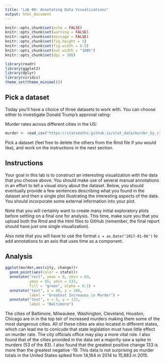 ```yaml
---
title: "Lab 09: Annotating Data Visualizations"
output: html_document
---
```


```r
knitr::opts_chunk$set(echo = FALSE)
knitr::opts_chunk$set(warning = FALSE)
knitr::opts_chunk$set(message = FALSE)
knitr::opts_chunk$set(fig.height = 5)
knitr::opts_chunk$set(fig.width = 8.5)
knitr::opts_chunk$set(out.width = "100%")
knitr::opts_chunk$set(dpi = 300)

library(readr)
library(ggplot2)
library(dplyr)
library(viridis)
theme_set(theme_minimal())
```

## Pick a dataset

Today you'll have a choice of three datasets to work with. You can choose
either to investigate Donald Trump's approval rating:

Murder rates across different cities in the US:

```r
murder <- read_csv("https://statsmaths.github.io/stat_data/murder_by_city.csv")
```


Pick a dataset (feel free to delete the others from the Rmd file if you would
like), and work on the instructions in the next section.

## Instructions

Your goal in this lab is to construct an interesting visualization with the
data that you choose above. You should make use of several manual annotations
in an effort to tell a visual story about the dataset. Below, you should
eventually provide a few sentences describing what you found in the dataset
and then a single plot illustrating the interesting aspects of the data.
You should incorporate some external information into your plot.

Note that you will certainly want to create many initial exploratory plots
before settling on a final one for analysis. This time, make sure you that you
upload both the Rmd and the html files to GitHub (remember, the final report
should have just one single visualization).

Also note that you will have to use the format `x = as.Date("2017-01-06")` to
add annotations to an axis that uses time as a component.

## Analysis


```r
ggplot(murder,aes(city, change))+
  geom_point(aes(color = state))+
  annotate("rect", xmax = 0, xmin = 83,
           ymax = 55, ymin = 133,
           fill = "green", alpha = 0.1) + 
  annotate("text", x = 40, y = 100,
           label = "Greatest Increases in Murder") +
  annotate("text", x = 5, y = 133, 
           label = "Baltimore")  
```



The cities of Baltimore, Milwaukee, Washington, Cleveland, Houston, Chicago are in in the top teir of increased murders making them some of the most dangerous cities.  All of these cities are also located in different states, which can lead me to conlcude that state legislation must have little effect on murder rate.  The city officials office may play a more vital role.  I also found that of the cities provided in the data set a majority saw a spike in murders (53 of the 83).  I also found that the greatest positive change 133 is more than the greatest negative -19.  This data is not surprising as murder totals in the United States spiked from 14,164 in 2014 to 15,883 in 2015.

